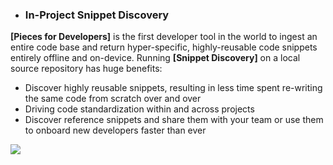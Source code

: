 - ### In-Project Snippet Discovery
**[Pieces for Developers]** is the first developer tool in the world to ingest an entire code base and return hyper-specific, highly-reusable code snippets entirely offline and on-device.
Running **[Snippet Discovery]** on a local source repository has huge benefits:
  - Discover highly reusable snippets, resulting in less time spent re-writing the same code from scratch over and over
  - Driving code standardization within and across projects
  - Discover reference snippets and share them with your team or use them to onboard new developers faster than ever


![](https://storage.googleapis.com/pieces_static_resources/vs_code_marketplace/GIFs/SNIPPET_DISCOVERY_VS_CODE_MIN)

